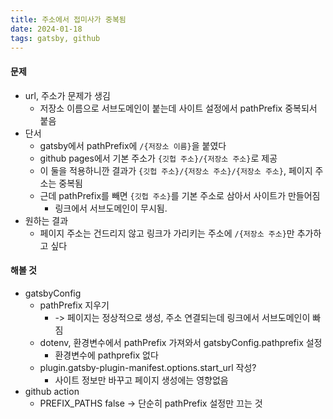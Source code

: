 ```yaml
---
title: 주소에서 접미사가 중복됨
date: 2024-01-18
tags: gatsby, github
---
```



<Layout pageTitle={props.pageContext.frontmatter.title}>

#### 문제
- url, 주소가 문제가 생김
    - 저장소 이름으로 서브도메인이 붙는데 사이트 설정에서 pathPrefix 중복되서 붙음
- 단서
    - gatsby에서 pathPrefix에 `/{저장소 이름}`을 붙였다
    - github pages에서 기본 주소가 `{깃헙 주소}/{저장소 주소}`로 제공
    - 이 둘을 적용하니깐 결과가 `{깃헙 주소}/{저장소 주소}/{저장소 주소}`, 페이지 주소는 중복됨 
    - 근데 pathPrefix를 빼면 `{깃헙 주소}`를 기본 주소로 삼아서 사이트가 만들어짐
        - 링크에서 서브도메인이 무시됨.
- 원하는 결과
    - 페이지 주소는 건드리지 않고 링크가 가리키는 주소에 `/{저장소 주소}`만 추가하고 싶다
#### 해볼 것
- gatsbyConfig
    - pathPrefix 지우기 
        - -> 페이지는 정상적으로 생성, 주소 연결되는데 링크에서 서브도메인이 빠짐
    - dotenv, 환경변수에서 pathPrefix 가져와서 gatsbyConfig.pathprefix 설정
        - 환경변수에 pathprefix 없다 
    - plugin.gatsby-plugin-manifest.options.start_url 작성?
        - 사이트 정보만 바꾸고 페이지 생성에는 영향없음
- github action
    - PREFIX_PATHS false -> 단순히 pathPrefix 설정만 끄는 것 

</Layout>